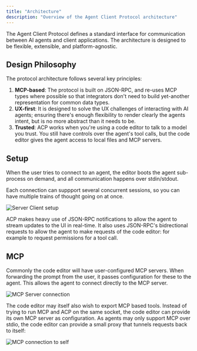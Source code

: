 ```yaml
---
title: "Architecture"
description: "Overview of the Agent Client Protocol architecture"
---
```


The Agent Client Protocol defines a standard interface for communication between AI agents and client applications. The architecture is designed to be flexible, extensible, and platform-agnostic.

## Design Philosophy

The protocol architecture follows several key principles:

1. **MCP-based**: The protocol is built on JSON-RPC, and re-uses MCP types where possible so that integrators don't need to build yet-another representation for common data types.
2. **UX-first**: It is designed to solve the UX challenges of interacting with AI agents; ensuring there's enough flexibility to render clearly the agents intent, but is no more abstract than it needs to be.
3. **Trusted**: ACP works when you're using a code editor to talk to a model you trust. You still have controls over the agent's tool calls, but the code editor gives the agent access to local files and MCP servers.

## Setup

When the user tries to connect to an agent, the editor boots the agent sub-process on demand, and all communication happens over stdin/stdout.

Each connection can suppport several concurrent sessions, so you can have multiple trains of thought going on at once.

![Server Client setup](../images/server-client.svg)

ACP makes heavy use of JSON-RPC notifications to allow the agent to stream updates to the UI in real-time. It also uses JSON-RPC's bidrectional requests to allow the agent to make requests of the code editor: for example to request permissions for a tool call.

## MCP

Commonly the code editor will have user-configured MCP servers. When forwarding the prompt from the user, it passes configuration for these to the agent. This allows the agent to connect directly to the MCP server.

![MCP Server connection](../images/mcp.svg)

The code editor may itself also wish to export MCP based tools. Instead of trying to run MCP and ACP on the same socket, the code editor can provide its own MCP server as configuration. As agents may only support MCP over stdio, the code editor can provide a small proxy that tunnels requests back to itself:

![MCP connection to self](../images/mcp-proxy.svg)
